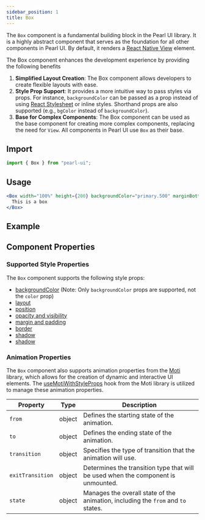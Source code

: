 ```yaml
---
sidebar_position: 1
title: Box
---
```


The `Box` component is a fundamental building block in the Pearl UI library. It is a highly abstract component that serves as the foundation for all other components in Pearl UI. By default, it renders a [React Native View](https://reactnative.dev/docs/view) element.

The Box component enhances the development experience by providing the following benefits

1. **Simplified Layout Creation**: The Box component allows developers to create flexible layouts with ease.
2. **Style Prop Support**: It provides a more intuitive way to pass styles via props. For instance, `backgroundColor` can be passed as a prop instead of using [React Stylesheet](https://reactjs.org/docs/faq-styling.html) or inline styles. Shorthand props are also supported (e.g., `bgColor` instead of `backgroundColor`).
3. **Base for Complex Components**: The Box component can be used as the base component for creating more complex components, replacing the need for `View`. All components in Pearl UI use `Box` as their base.

## Import

```jsx
import { Box } from "pearl-ui";
```

## Usage

```jsx
<Box width="100%" height={200} backgroundColor="primary.500" marginBottom="m">
  This is a box
</Box>
```

## Example


<Snack snackId="@agrawal-rohit/box" />

## Component Properties

### Supported Style Properties

The `Box` component supports the following style props:

- [backgroundColor](../../core-features/style-props#color-and-background-color) (Note: Only `backgroundColor` props are supported, not the `color` prop)
- [layout](../../core-features/style-props#layout)
- [position](../../core-features/style-props#position)
- [opacity and visibility](../../core-features/style-props#opacity-and-visibility)
- [margin and padding](../../core-features/style-props#margin-and-padding)
- [border](../../core-features/style-props#border)
- [shadow](../../core-features/style-props#shadow)
- [shadow](../../core-features/style-props#shadow)

### Animation Properties

The `Box` component also supports animation properties from the [Moti](https://moti.fyi/) library, which allows for the creation of dynamic and interactive UI elements. The [useMotiWithStyleProps](../../hooks/useMotiWithStyleProps) hook from the Moti library is utilized to manage these animation properties.

Property         | Type          | Description
---------------- | ------------- | -----------------------------------------------------------------------------------------
`from`           | <t>object</t>        | Defines the starting state of the animation.
`to`             | <t>object</t>        | Defines the ending state of the animation.
`transition`     | <t>object</t>        | Specifies the type of transition that the animation will use.
`exitTransition` | <t>object</t>        | Determines the transition type that will be used when the component is unmounted.
`state`          | <t>object</t>        | Manages the overall state of the animation, including the `from` and `to` states.

